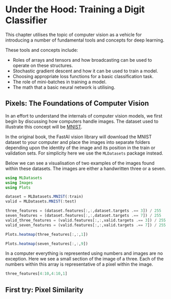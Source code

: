 # Under the Hood: Training a Digit Classifier

This chapter utilises the topic of computer vision as a vehicle for introducing a number of fundamental tools and concepts for deep learning.

These tools and concepts include:

-   Roles of arrays and tensors and how broadcasting can be used to operate on these structures.
-   Stochastic gradient descent and how it can be used to train a model.
-   Choosing appropriate loss functions for a basic classification task.
-   The role of mini-batches in training a model.
-   The math that a basic neural network is utilising.

## Pixels: The Foundations of Computer Vision

In an effort to understand the internals of computer vision models, we first begin by discussing how computers handle images. The dataset used to illustrate this concept will be [MNIST](https://en.wikipedia.org/wiki/MNIST_database "MNIST dataset").

In the original book, the FastAI vision library will download the MNIST dataset to your computer and place the images into separate folders depending upon the identity of the image and its position in the train or validation sets. For simplicity here we use the `MLDatasets` package instead.

Below we can see a visualisation of two examples of the images found within these datasets. The images are either a handwritten three or a seven. 

```julia
using MLDatasets
using Images
using Plots

dataset = MLDatasets.MNIST(:train)
valid = MLDatasets.MNIST(:test)

three_features = (dataset.features[:,:,dataset.targets .== 3]) / 255
seven_features = (dataset.features[:,:,dataset.targets .== 7]) / 255
valid_three_features = (valid.features[:,:,valid.targets .== 3]) / 255
valid_seven_features = (valid.features[:,:,valid.targets .== 7]) / 255

Plots.heatmap(three_features[:,:,1])
```


```julia
Plots.heatmap(seven_features[:,:,9])
```

In a computer everything is represented using numbers and images are no exception. Here we see a small section of the image of a three. Each of the numbers within this array is representative of a pixel within the image. 

```julia
three_features[4:10,4:10,1]
```

## First try: Pixel Similarity